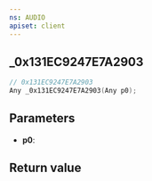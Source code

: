 ```yaml
---
ns: AUDIO
apiset: client
---
```

## _0x131EC9247E7A2903

```c
// 0x131EC9247E7A2903
Any _0x131EC9247E7A2903(Any p0);
```


## Parameters
* **p0**:

## Return value